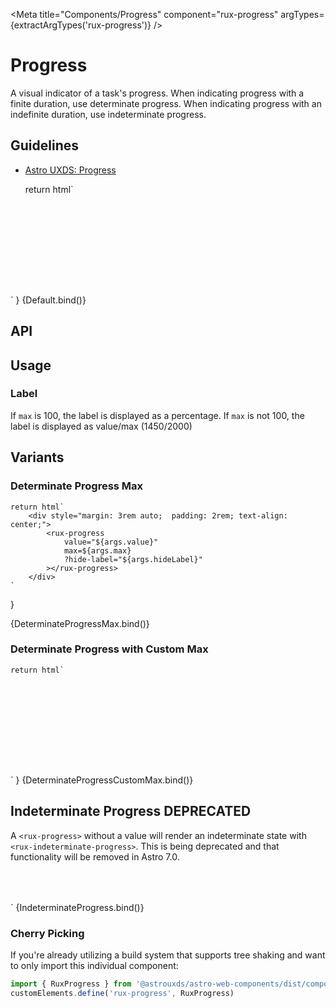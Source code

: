 


<Meta
    title="Components/Progress"
    component="rux-progress"
    argTypes={extractArgTypes('rux-progress')}
/>

# Progress

A visual indicator of a task's progress. When indicating progress with a finite duration, use determinate progress. When indicating progress with an indefinite duration, use indeterminate progress.

## Guidelines

-   [Astro UXDS: Progress](https://astrouxds.com/components/progress/)

    return html`
<div style="margin: 3rem auto;  padding: 2rem; text-align: center;">
    <rux-progress
        value="${args.value}"
        .max=${args.max}
        ?hide-label="${args.hideLabel}"
    ></rux-progress>
</div>
    `
}

<Canvas>
    <Story
        args={{
            value: 1,
            hideLabel: false,
            max: 100
        }}
        name="Default"
    >
        {Default.bind()}
    </Story>
</Canvas>

## API

<ArgsTable of="rux-progress" />

## Usage

### Label

If `max` is 100, the label is displayed as a percentage.
If `max` is not 100, the label is displayed as value/max (1450/2000)

## Variants

### Determinate Progress Max

    return html`
        <div style="margin: 3rem auto;  padding: 2rem; text-align: center;">
            <rux-progress
                value="${args.value}"
                max=${args.max}
                ?hide-label="${args.hideLabel}"
            ></rux-progress>
        </div>
    `
}

<Canvas>
    <Story
        args={{
            value: 100,
            max: 100,
            hideLabel: false
        }}
        name="Determinate Progress Max"
    >
        {DeterminateProgressMax.bind()}
    </Story>
</Canvas>

### Determinate Progress with Custom Max

    return html`
<div style="margin: 3rem auto;  padding: 2rem; text-align: center;">
    <rux-progress
        value="${args.value}"
        max=${args.max}
        ?hide-label="${args.hideLabel}"
    ></rux-progress>
</div>
    `
}

<Canvas>
    <Story
        args={{
            value: 1123,
            max: 2400,
            hideLabel: false
        }}
        name="Determinate Progress with Custom Max"
    >
        {DeterminateProgressCustomMax.bind()}
    </Story>
</Canvas>

## Indeterminate Progress <DepTag>DEPRECATED</DepTag>

A `<rux-progress>` without a value will render an indeterminate state with `<rux-indeterminate-progress>`. This is
being deprecated and that functionality will be removed in Astro 7.0. 

<div style="padding: 5%">
    <rux-progress
    ></rux-progress>
</div>
`

<Canvas>
    <Story
        name="Indeterminate Progress"
        argTypes={{
            hideLabel: { table: { disable: true } },
            max: { table: { disable: true } },
            value: { table: { disable: true } }
        }}
    >
        {IndeterminateProgress.bind()}
    </Story>
</Canvas>

### Cherry Picking

If you're already utilizing a build system that supports tree shaking and want to only import this individual component:

```js
import { RuxProgress } from '@astrouxds/astro-web-components/dist/components/rux-progress'
customElements.define('rux-progress', RuxProgress)
```
